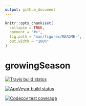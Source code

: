 ```yaml
---
output: github_document
---
```


<!-- README.md is generated from README.Rmd. Please edit that file -->

```r
knitr::opts_chunk$set(
  collapse = TRUE,
  comment = "#>",
  fig.path = "man/figures/README-",
  out.width = "100%"
)
```
# growingSeason

<!-- badges: start -->
[![Travis build status](https://travis-ci.org/Issoufou-Liman/growingSeason.svg?branch=master)](https://travis-ci.org/Issoufou-Liman/growingSeason)
<!-- badges: end -->

<!-- badges: start -->
[![AppVeyor build status](https://ci.appveyor.com/api/projects/status/github/Issoufou-Liman/growingSeason?branch=master&svg=true)](https://ci.appveyor.com/project/Issoufou-Liman/growingSeason)
<!-- badges: end -->

<!-- badges: start -->
[![Codecov test coverage](https://codecov.io/gh/Issoufou-Liman/growingSeason/branch/master/graph/badge.svg)](https://codecov.io/gh/Issoufou-Liman/growingSeason?branch=master)
<!-- badges: end -->

<!-- The goal of growingSeason is to ... -->

<!-- ## Installation -->

<!-- You can install the released version of growingSeason from [CRAN](https://CRAN.R-project.org) with: -->

<!-- ``` r -->
<!-- install.packages("growingSeason") -->
<!-- ``` -->

<!-- And the development version from [GitHub](https://github.com/) with: -->

<!-- ``` r -->
<!-- # install.packages("devtools") -->
<!-- devtools::install_github("Issoufou-Liman/growingSeason") -->
<!-- ``` -->
<!-- ## Example -->

<!-- This is a basic example which shows you how to solve a common problem: -->

<!-- ```{r example} -->
<!-- library(growingSeason) -->
<!-- ## basic example code -->
<!-- ``` -->

<!-- What is special about using `README.Rmd` instead of just `README.md`? You can include R chunks like so: -->

<!-- ```{r cars} -->
<!-- summary(cars) -->
<!-- ``` -->

<!-- You'll still need to render `README.Rmd` regularly, to keep `README.md` up-to-date. -->

<!-- You can also embed plots, for example: -->

<!-- ```{r pressure, echo = FALSE} -->
<!-- plot(pressure) -->
<!-- ``` -->

<!-- In that case, don't forget to commit and push the resulting figure files, so they display on GitHub! -->
